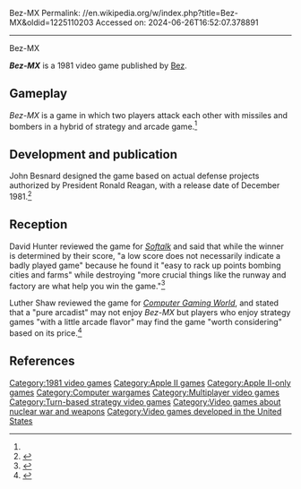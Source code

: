 Bez-MX
Permalink: //en.wikipedia.org/w/index.php?title=Bez-MX&oldid=1225110203
Accessed on: 2024-06-26T16:52:07.378891



------
Bez-MX
{{Short description|1981 video game}}
{{Orphan|date=November 2022}}

{{Infobox video game
| collapsible = 
| state = 
| italic title = 
| title = Bez-MX
| image = BezMX ad.jpg
| alt = 
| caption = 
| developer =  
| publisher = [[Bez (company)|Bez]]
| series = 
| engine = 
| platforms = [[Apple II series|Apple II]]
| released = 1981
| genre = 
| modes = 
}}

'''''Bez-MX''''' is a 1981 video game published by [[Bez (company)|Bez]].

==Gameplay==
''Bez-MX'' is a game in which two players attack each other with missiles and bombers in a hybrid of strategy and arcade game.<ref name="CGW5"/>

==Development and publication==
John Besnard designed the game based on actual defense projects authorized by President Ronald Reagan, with a release date of December 1981.<ref>{{cite magazine |date=November 1981 |title=New Players |url=https://archive.org/details/Softline_1981_11_full/page/n21/ |magazine=[[Softline (magazine)|Softline]] |via=[[Internet Archive]] |volume=1 |number=2 |page=2 |accessdate=2024-05-14 }}</ref>

==Reception==
David Hunter reviewed the game for ''[[Softalk]]'' and said that while the winner is determined by their score, "a low score does not necessarily indicate a badly played game" because he found it "easy to rack up points bombing cities and farms" while destroying "more crucial things like the runway and factory are what help you win the game."<ref>{{cite magazine |last=Hunter |first=David |date=March 1982 |title=Reviews |url=https://archive.org/details/softalkv2n07mar1982/page/103/ |magazine=[[Softalk]] |via=[[Internet Archive]] |volume=2 |page=103 |accessdate=2024-05-14 }}</ref>

Luther Shaw reviewed the game for ''[[Computer Gaming World]]'', and stated that a "pure arcadist" may not enjoy ''Bez-MX'' but players who enjoy strategy games "with a little arcade flavor" may find the game "worth considering" based on its price.<ref name="CGW5">{{cite magazine |last=Shaw |first=Luther |title=Micro - Reviews |url=https://archive.org/details/Computer_Gaming_World_Issue_2.4/cgw_2.4/page/n35/ |magazine=[[Computer Gaming World]] |via=[[Internet Archive]] |date=July–August 1982 |volume=1 |issue=5 |pages=34–35}}</ref>

==References==
{{reflist}}

[[Category:1981 video games]]
[[Category:Apple II games]]
[[Category:Apple II-only games]]
[[Category:Computer wargames]]
[[Category:Multiplayer video games]]
[[Category:Turn-based strategy video games]]
[[Category:Video games about nuclear war and weapons]]
[[Category:Video games developed in the United States]]


{{Strategy-videogame-stub}}